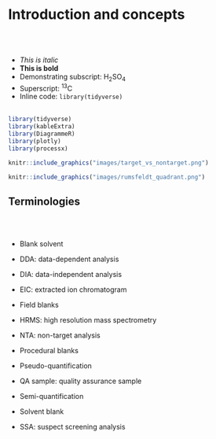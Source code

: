 # **Introduction and concepts** {#Intro}

<br><br>




* _This is italic_
* __This is bold__
* Demonstrating subscript: H~2~SO~4~
* Superscript: ^13^C
* Inline code: `library(tidyverse)`
<br><br>


```r

library(tidyverse)
library(kableExtra)
library(DiagrammeR)
library(plotly)
library(processx)

```


```r

knitr::include_graphics("images/target_vs_nontarget.png")
```

```r
knitr::include_graphics("images/rumsfeldt_quadrant.png")

```

## Terminologies
<br><br>

- Blank solvent  

- DDA: data-dependent analysis  

- DIA: data-independent analysis  

- EIC: extracted ion chromatogram  

- Field blanks  

- HRMS: high resolution mass spectrometry 

- NTA: non-target analysis  

- Procedural blanks  

- Pseudo-quantification  

- QA sample: quality assurance sample  

- Semi-quantification

- Solvent blank

- SSA: suspect screening analysis  
 







